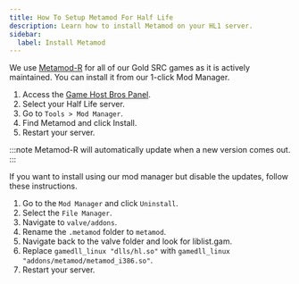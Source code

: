 ```yaml
---
title: How To Setup Metamod For Half Life
description: Learn how to install Metamod on your HL1 server.
sidebar:
  label: Install Metamod
---
```


We use [Metamod-R](https://github.com/theAsmodai/metamod-r) for all of our Gold SRC games as it is actively maintained. You can install it from our 1-click Mod Manager.
<Steps>
1. Access the [Game Host Bros Panel](https://panel.gamehostbros.com/).
2. Select your Half Life server.
3. Go to `Tools > Mod Manager`.
4. Find Metamod and click Install.
5. Restart your server.
</Steps>
:::note
Metamod-R will automatically update when a new version comes out.
:::

If you want to install using our mod manager but disable the updates, follow these instructions.

1. Go to the `Mod Manager` and click `Uninstall`.
2. Select the `File Manager`.
3. Navigate to `valve/addons`.
4. Rename the `.metamod` folder to `metamod`.
5. Navigate back to the valve folder and look for liblist.gam.
6. Replace `gamedll_linux "dlls/hl.so"` with `gamedll_linux "addons/metamod/metamod_i386.so"`.
7. Restart your server.
